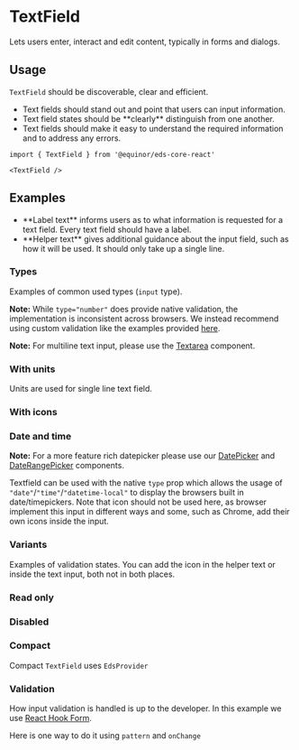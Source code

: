
<Meta of={ComponentStories} />

# TextField

Lets users enter, interact and edit content, typically in forms and dialogs.

<Links 
    ariaUrl="https://www.w3.org/TR/2017/REC-wai-aria-1.1-20171214/#textbox"
    figmaUrl="https://www.figma.com/file/0bGXR2sCwMVSDNyyzu5BXrO5/UI%E2%80%94User-Interface?node-id=18618%3A6"
    documentationUrl="https://eds.equinor.com/0b0c666ab/p/77e7d5-text-field/b/86826a"
    sourceUrl="https://github.com/equinor/design-system/blob/develop/packages/eds-core-react/src/components/TextField/TextField.tsx"
    npmUrl="https://www.npmjs.com/package/@equinor/eds-core-react"
/>

<Primary />
<Controls />

## Usage

`TextField` should be discoverable, clear and efficient.

<ul>
  <li>Text fields should stand out and point that users can input information.</li>
  <li>Text field states should be **clearly** distinguish from one another.</li>
  <li>Text fields should make it easy to understand the required information and to address any errors.</li>
</ul>

```tsx
import { TextField } from '@equinor/eds-core-react'

<TextField />
```

## Examples

<ul>
  <li>
    **Label text** informs users as to what information is requested for a text
    field. Every text field should have a label.
  </li>
  <li>
    **Helper text** gives additional guidance about the input field, such as how
    it will be used. It should only take up a single line.
  </li>
</ul>

### Types

Examples of common used types (`input` type).

<Canvas of={ComponentStories.Types} />

**Note:** While `type="number"` does provide native validation, the implementation is inconsistent across browsers. We instead recommend using custom validation like the examples provided [here](?path=/docs/inputs-textfield--validation).

**Note:** For multiline text input, please use the [Textarea](../?path=/docs/inputs-textarea--docs) component.

### With units

Units are used for single line text field.

<Canvas of={ComponentStories.WithUnit} />

### With icons

<Canvas of={ComponentStories.WithIcons} />

### Date and time
**Note:** For a more feature rich datepicker please use our [DatePicker](../?path=/docs/inputs-dates-datepicker--docs) and [DateRangePicker](../?path=/docs/inputs-dates-daterangepicker--docs) components.

Textfield can be used with the native `type` prop which allows the usage of `"date"`/`"time"`/`"datetime-local"` to display the browsers built in date/timepickers.
Note that icon should not be used here, as browser implement this input in different ways and some, such as Chrome, add their own icons inside the input.


<Canvas of={ComponentStories.Datepicker} />

### Variants

Examples of validation states. You can add the icon in the helper text or inside the text input, both not in both places.

<Canvas of={ComponentStories.Variants} />

### Read only

<Canvas of={ComponentStories.ReadOnly} />

### Disabled

<Canvas of={ComponentStories.Disabled} />

### Compact

Compact `TextField` uses `EdsProvider`

<Canvas of={ComponentStories.Compact} />

### Validation

How input validation is handled is up to the developer. In this example we use <a href="https://react-hook-form.com/">React Hook Form</a>.

<Canvas of={ComponentStories.ValidationWithReactHookForm} />

Here is one way to do it using `pattern` and `onChange`

<Canvas of={ComponentStories.Validation} />

